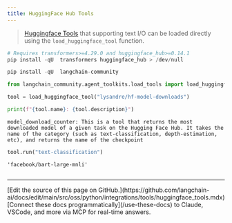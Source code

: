 ```yaml
---
title: HuggingFace Hub Tools
---
```


>[Huggingface Tools](https://huggingface.co/docs/transformers/v4.29.0/en/custom_tools) that supporting text I/O can be
loaded directly using the `load_huggingface_tool` function.

```python
# Requires transformers>=4.29.0 and huggingface_hub>=0.14.1
pip install -qU  transformers huggingface_hub > /dev/null
```

```python
pip install -qU  langchain-community
```

```python
from langchain_community.agent_toolkits.load_tools import load_huggingface_tool

tool = load_huggingface_tool("lysandre/hf-model-downloads")

print(f"{tool.name}: {tool.description}")
```

```output
model_download_counter: This is a tool that returns the most downloaded model of a given task on the Hugging Face Hub. It takes the name of the category (such as text-classification, depth-estimation, etc), and returns the name of the checkpoint
```

```python
tool.run("text-classification")
```

```output
'facebook/bart-large-mnli'
```

```python

```

---

<Callout icon="pen-to-square" iconType="regular">
    [Edit the source of this page on GitHub.](https://github.com/langchain-ai/docs/edit/main/src/oss/python/integrations/tools/huggingface_tools.mdx)
</Callout>
<Tip icon="terminal" iconType="regular">
    [Connect these docs programmatically](/use-these-docs) to Claude, VSCode, and more via MCP for    real-time answers.
</Tip>
